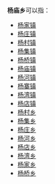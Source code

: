 '''杨庙乡'''可以指：
{{PRC admin/disambig|34/03/23/201/000|41/16/27/201/000}}
* [[杨家镇|杨家镇]]
* [[杨庄镇|杨庄镇]]
* [[杨村镇|杨村镇]]
* [[杨集镇|杨集镇]]
* [[杨桥镇|杨桥镇]]
* [[杨庙镇|杨庙镇]]
* [[杨河镇|杨河镇]]
* [[杨寨镇|杨寨镇]]
* [[杨湾镇|杨湾镇]]
* [[杨店镇|杨店镇]]
* [[杨村乡|杨村乡]]
* [[杨集乡|杨集乡]]
* [[杨庄乡|杨庄乡]]
* [[杨河乡|杨河乡]]
* [[杨店乡|杨店乡]]
* [[杨湾乡|杨湾乡]]
* [[杨家乡|杨家乡]]
* [[杨桥乡|杨桥乡]]
{{disambig|cat=三字中国乡名消歧义}}